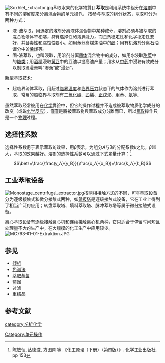 {{NoteTA|G1=Chemistry}}
[[File:Soxhlet_Extractor.jpg|thumb]]萃取水果的化学物質]]
'''萃取'''是利用系统中组分在[[溶剂|溶剂]]中有不同的[[溶解度|溶解度]]来分离混合物的单元操作。
按参与萃取的组分状态，萃取可分为两种方式：
*液-液萃取，用选定的溶剂分离液体混合物中某种成分，溶剂必须与被萃取的混合物液体不相溶，具有选择性的溶解能力，而且热稳定性和化学稳定性要好，并且毒性和腐蚀性要小。如用[[苯|苯]]分离煤焦油中的[[酚|酚]]；用有机溶剂分离石油馏分中的[[烯烃|烯烃]]等。
*固-液萃取，也叫浸取，用溶剂分离[[固体|固体]]混合物中的成分，如用水浸取[[甜菜|甜菜]]中的[[糖类|糖类]]；用[[酒精|酒精]]浸取[[黄豆|黄豆]]中的豆油以提高油产量；用水从[[中药|中药]]中浸取有效成分以制取流浸膏叫“渗沥”或“浸沥”。
新型萃取技术:
*超临界流体萃取，用超过[[临界温度|临界温度]]和[[临界压力|临界压力]]状态下的气体作为溶剂进行萃取，常用的超临界萃取剂有[[二氧化碳|二氧化碳]]、[[乙烯|乙烯]]、[[正戊烷|正戊烷]]、[[甲苯|甲苯]]、[[氨|氨]]等。

虽然萃取经常被用在[[化学|化学]]實验中，但它的操作过程并不造成被萃取物质化学成分的改变（或说[[化学反应|化学反应]]），僅僅是將被萃取物與萃取成分分離而已，所以[[萃取|萃取]]操作只是一个[[物理|物理]]过程。

==选择性系数==
选择性系数用于表示萃取的效果，用<math>\beta</math>表示，为组分<math>A</math>与<math>B</math>的分配系数<math>k</math>之比。<math>\beta</math>越大，萃取的效果越好。溶剂的选择性系数可以通过下式定量计算：<ref>陈敏恒, 丛德滋, 方图南 等.《化工原理（下册）（第四版）》. 化学工业出版社. pp 153</ref>
:<math>\beta=\frac{\frac{y_A}{y_B}}{\frac{x_A}{x_B}}=\frac{k_A}{k_B}</math>

==工业萃取设备==
[[File:Monostage_centrifugal_extractor.jpg|left]]按两相接触方式的不同，可将萃取设备分为逐级接触式和微分接触式两种，如[[筛板塔|筛板塔]]是逐级接触式设备，它在工业上得到了相当广泛的应用；转盘萃取塔、填料萃取塔、脉冲萃取塔等属于微分接触式设备。

离心萃取设备有逐级接触离心机和连续接触离心机两种，它只适合于停留时间短且处理量不大的生产中，在大规模的化工生产中应用较少。
[[File:MC763-01-01-Extraktion.JPG|thumb]]
==参见==
*[[倾析|倾析]]
*[[色谱法|色谱法]]
*[[萃取蒸馏|萃取蒸馏]]
*[[蒸馏|蒸馏]]
*[[过滤|过滤]]
*[[重结晶|重结晶]]
==参考文献==
{{reflist}}
[[category:分析化学|category:分析化学]]
[[Category:单元操作|Category:单元操作]]